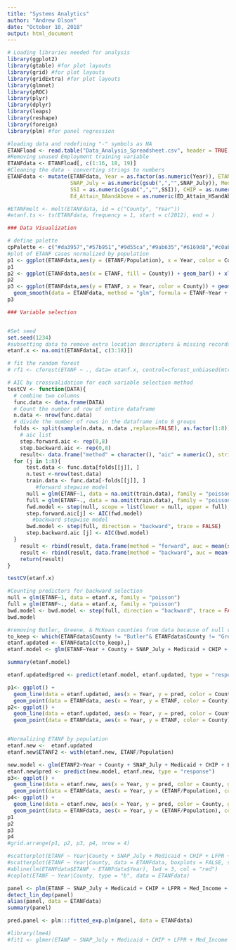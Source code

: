 ```yaml
---
title: "Systems Analytics"
author: "Andrew Olson"
date: "October 10, 2018"
output: html_document
---
```


```r
# Loading libraries needed for analysis
library(ggplot2)
library(gtable) #for plot layouts
library(grid) #for plot layouts
library(gridExtra) #for plot layouts
library(glmnet)
library(pROC)
library(plyr)
library(dplyr)
library(leaps)
library(reshape)
library(foreign)
library(plm) #for panel regression

#loading data and redefining "-" symbols as NA
ETANFload <- read.table("Data_Analysis_Spreadsheet.csv", header = TRUE, sep = ",", na.strings = "-")
#Removing unused Employment training variable
ETANFdata <- ETANFload[, c(1:16, 18, 19)]
#Cleaning the data - converting strings to numbers
ETANFdata <- mutate(ETANFdata, Year = as.factor(as.numeric(Year)), ETANF = as.numeric(gsub(",","",ETANF)), Snap_January = as.numeric(gsub(",","",Snap_January)),
                    SNAP_July = as.numeric(gsub(",","",SNAP_July)), Med_Income = as.numeric(Med_Income), Medicaid = as.numeric(gsub(",","",Medicaid)),
                    SSI = as.numeric(gsub(",","",SSI)), CHIP = as.numeric(gsub(",","",CHIP)), ED_Attain_HSandAbove = as.numeric(ED_Attain_HSandAbove),
                    Ed_Attain_BAandAbove = as.numeric(ED_Attain_HSandAbove), Population = as.numeric(gsub(",","",Population)))

#ETANFmelt <- melt(ETANFdata, id = c("County", "Year"))
#etanf.ts <- ts(ETANFdata, frequency = 1, start = c(2012), end = )

```


```r
### Data Visualization

# define palette
cpPalette <- c("#da3957","#57b951","#9d55ca","#9ab635","#6169d8","#c0ab39","#d360c8","#577c2b","#e13990","#55c1a1","#da562a","#4eacd7","#e7a13a","#5d7dc6","#c47d2a","#855099","#9cb36a","#ad3374","#398659","#d867ae","#7c722c","#b891d9","#965a2a","#e18db8","#cf9e68","#e35e84","#e57f5f","#9b5073","#b43c31","#dd8182","#a24951")
#plot of ETANF cases normalized by population
p1 <- ggplot(ETANFdata,aes(y = (ETANF/Population), x = Year, color = County)) + geom_point() + xlab("Year") + scale_color_manual(values =  cpPalette) 
p1
p2 <- ggplot(ETANFdata,aes(x = ETANF, fill = County)) + geom_bar() + xlab("ETANF") + scale_fill_manual(values =  cpPalette) + xlim(0, 300)
p2
p3 <- ggplot(ETANFdata,aes(y = ETANF, x = Year, color = County)) + geom_point() + 
  geom_smooth(data = ETANFdata, method = "glm", formula = ETANF~Year + County + PA_Region + SNAP_July + Medicaid + CHIP + LFPR + Med_Income + ED_Attain_HSandAbove + Ed_Attain_BAandAbove + Pov_Rate + Population) + xlab("Year") + scale_color_manual(values =  cpPalette) + ylim(0,300)
p3
```


```r
### Variable selection


#Set seed
set.seed(1234)
#subsetting data to remove extra location descriptors & missing records from dependent & Independent variables for variable selection
etanf.x <- na.omit(ETANFdata[, c(3:18)])

# fit the random forest
# rf1 <- cforest(ETANF ~ ., data= etanf.x, control=cforest_unbiased(mtry=2,ntree=20))

# AIC by crossvalidation for each variable selection method
testCV <- function(DATA){
  # combine two columns
  func.data <- data.frame(DATA)
  # Count the number of row of entire dataframe
  n.data <- nrow(func.data)
  # divide the number of rows in the dataframe into 8 groups
  folds <- split(sample(n.data, n.data ,replace=FALSE), as.factor(1:8))
    # aic list
    step.forward.aic <- rep(0,8)
    step.backward.aic <- rep(0,8)
    result<- data.frame("method" = character(), "aic" = numeric(), stringsAsFactors = FALSE)
  for (j in 1:8){
      test.data <- func.data[folds[[j]], ]
      n.test <-nrow(test.data)
      train.data <- func.data[-folds[[j]], ]
         #forward stepwise model
      null = glm(ETANF~1, data = na.omit(train.data), family = "poisson")
      full = glm(ETANF~., data = na.omit(train.data), family = "poisson")
      fwd.model <- step(null, scope = list(lower = null, upper = full), direction = "forward", trace = FALSE)
      step.forward.aic[j] <- AIC(fwd.model)
        #backward stepwise model
      bwd.model <- step(full, direction = "backward", trace = FALSE)
      step.backward.aic [j] <- AIC(bwd.model)
  }
    result <- rbind(result, data.frame(method = "forward", auc = mean(step.forward.aic)))
    result <- rbind(result, data.frame(method = "backward", auc = mean(step.backward.aic)))
    return(result)
}

testCV(etanf.x)

#Counting predictors for backward selection
null = glm(ETANF~1, data = etanf.x, family = "poisson")
full = glm(ETANF~., data = etanf.x, family = "poisson")
bwd.model <- bwd.model <- step(full, direction = "backward", trace = FALSE)
bwd.model
```

```r

#removing Butler, Greene, & McKean counties from data because of null values
to_keep <- which(ETANFdata$County != "Butler"& ETANFdata$County != "Greene"& ETANFdata$County != "McKean")
etanf.updated <- ETANFdata[c(to_keep),]
etanf.model <- glm(ETANF~Year + County + SNAP_July + Medicaid + CHIP + LFPR + Med_Income + ED_Attain_HSandAbove  + Pov_Rate + Population, data = etanf.updated, family = "poisson")

summary(etanf.model)

etanf.updated$pred <- predict(etanf.model, etanf.updated, type = "response")

p1<- ggplot() +
  geom_line(data = etanf.updated, aes(x = Year, y = pred, color = County, group = County)) + 
  geom_point(data = ETANFdata, aes(x = Year, y = ETANF, color = County)) + ggtitle("Regression")
p2<- ggplot() +
  geom_line(data = etanf.updated, aes(x = Year, y = pred, color = County, group = County)) + ylim(0,350) +
  geom_point(data = ETANFdata, aes(x = Year, y = ETANF, color = County)) + ggtitle("Zoomed in Regression")


#Normalizing ETANF by population
etanf.new <-  etanf.updated
etanf.new$ETANF2 <- with(etanf.new, ETANF/Population)

new.model <- glm(ETANF2~Year + County + SNAP_July + Medicaid + CHIP + LFPR + Med_Income + ED_Attain_HSandAbove  + Pov_Rate, data = etanf.new, family = "poisson")
etanf.new$pred <- predict(new.model, etanf.new, type = "response")
p3<- ggplot() +
  geom_line(data = etanf.new, aes(x = Year, y = pred, color = County, group = County)) + 
  geom_point(data = ETANFdata, aes(x = Year, y = (ETANF/Population), color = County)) + ggtitle("Normalized Regression")
p4<- ggplot() +
  geom_line(data = etanf.new, aes(x = Year, y = pred, color = County, group = County)) + ylim(0,.001) +
  geom_point(data = ETANFdata, aes(x = Year, y = (ETANF/Population), color = County)) + ggtitle("Zoomed in Normalized")
p1
p2
p3
p4
#grid.arrange(p1, p2, p3, p4, nrow = 4)
```

```r
#scatterplot(ETANF ~ Year|County + SNAP_July + Medicaid + CHIP + LFPR + Med_Income + ED_Attain_HSandAbove + Ed_Attain_BAandAbove + Pov_Rate + Population, data = ETANFdata, boxplots = F, smooth = TRUE, reg.line = FALSE)
#scatterplot(ETANF ~ Year|County, data = ETANFdata, boxplots = FALSE, smooth = TRUE, reg.line = FALSE)
#abline(lm(ETANFdata$ETANF ~ ETANFdata$Year), lwd = 3, col = "red")
#coplot(ETANF ~ Year|County, type = "b", data = ETANFdata)

panel <- plm(ETANF ~ SNAP_July + Medicaid + CHIP + LFPR + Med_Income + ED_Attain_HSandAbove + Pov_Rate + Population, data = na.omit(ETANFdata), index = c("County", "Year"), model = "within")
detect_lin_dep(panel)
alias(panel, data = ETANFdata)
summary(panel)

pred.panel <- plm:::fitted_exp.plm(panel, data = ETANFdata)

#library(lme4)
#fit1 <- glmer(ETANF ~ SNAP_July + Medicaid + CHIP + LFPR + Med_Income + ED_Attain_HSandAbove + Pov_Rate + Population + (County|Year), data = ETANFdata, family= poisson(link= "log"))
```